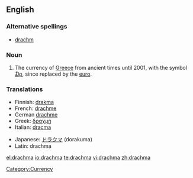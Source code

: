 ==English==
{{wikipedia|Greek drachma}}

===Alternative spellings===
* [[drachm]]

===Noun===
{{en-noun|[[drachmae]] or [[drachmas]]}}

# The currency of [[Greece]] from ancient times until 2001, with the symbol [[₯]], since replaced by the [[euro]].

===Translations===
{{rfc-level|Translations at L3+ (AutoFormat would have corrected level of Translations)}}

{{trans-top|former currency of Greece}}
*Finnish: [[drakma]]
*French: [[drachme]] {{f}}
*German [[drachme]]
*Greek: [[δραχμή]] {{f}}
*Italian: [[dracma]] {{f}}
{{trans-mid}}
*Japanese: [[ドラクマ]] (dorakuma)
*Latin: drachma
{{trans-bottom}}

[[Category:Currency]]

[[el:drachma]]
[[io:drachma]]
[[te:drachma]]
[[vi:drachma]]
[[zh:drachma]]